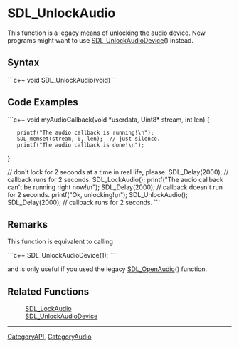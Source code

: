 <!-- pragma section-numbers off -->
<!-- pragma disable-camelcase -->

= SDL_UnlockAudio =
This function is a legacy means of unlocking the audio device. New programs might want to use [[SDL_UnlockAudioDevice]]() instead.


== Syntax ==
```c++
void SDL_UnlockAudio(void)
```

== Code Examples ==
```c++
void myAudioCallback(void *userdata, Uint8* stream, int len)
{
    printf("The audio callback is running!\n");
    SDL_memset(stream, 0, len);  // just silence.
    printf("The audio callback is done!\n");
}

// don't lock for 2 seconds at a time in real life, please.
SDL_Delay(2000);  // callback runs for 2 seconds.
SDL_LockAudio();
printf("The audio callback can't be running right now!\n");
SDL_Delay(2000);  // callback doesn't run for 2 seconds.
printf("Ok, unlocking!\n");
SDL_UnlockAudio();
SDL_Delay(2000);  // callback runs for 2 seconds.
```

== Remarks ==
This function is equivalent to calling

```c++
SDL_UnlockAudioDevice(1);
```

and is only useful if you used the legacy [[SDL_OpenAudio]]() function.

== Related Functions ==
:[[SDL_LockAudio]]
:[[SDL_UnlockAudioDevice]]

----
[[CategoryAPI]], [[CategoryAudio]]
